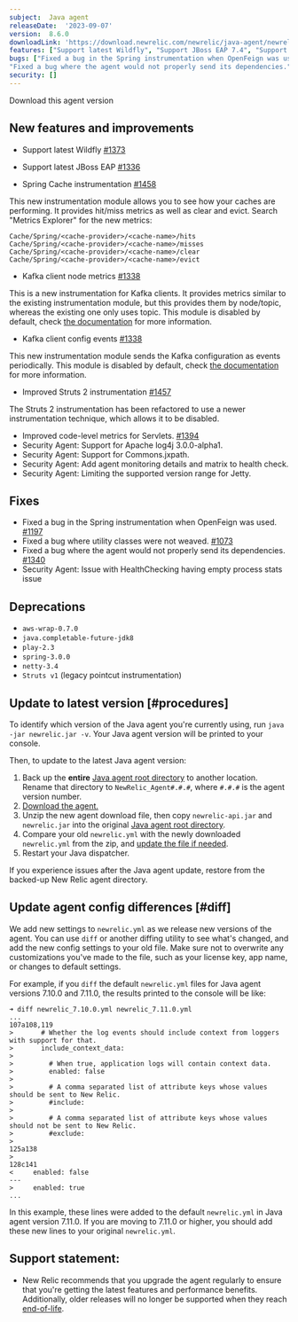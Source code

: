 ```yaml
---
subject:  Java agent
releaseDate:  '2023-09-07'
version:  8.6.0
downloadLink: 'https://download.newrelic.com/newrelic/java-agent/newrelic-agent/8.6.0/'
features: ["Support latest Wildfly", "Support JBoss EAP 7.4", "Support Spring Cache", "Support Spring Cache", "Kafka client node metrics", "Kafka client config events", "Improved Struts 2 instrumentation", "Improved code-level metrics for Servlets"]
bugs: ["Fixed a bug in the Spring instrumentation when OpenFeign was used.", "Fixed a bug where utility classes were not weaved.",
"Fixed a bug where the agent would not properly send its dependencies."]
security: []
---
```


<ButtonGroup>
  <ButtonLink
    role="button"
    to="https://download.newrelic.com/newrelic/java-agent/newrelic-agent/8.6.0/"
    variant="primary"
  >
    Download this agent version
  </ButtonLink>
</ButtonGroup>

## New features and improvements

* Support latest Wildfly [#1373](https://github.com/newrelic/newrelic-java-agent/issues/1373)

* Support latest JBoss EAP [#1336](https://github.com/newrelic/newrelic-java-agent/issues/1336)

* Spring Cache instrumentation [#1458](https://github.com/newrelic/newrelic-java-agent/issues/1458)

This new instrumentation module allows you to see how your caches are performing. It provides hit/miss metrics as well as clear and evict.
Search "Metrics Explorer" for the new metrics:

```
Cache/Spring/<cache-provider>/<cache-name>/hits
Cache/Spring/<cache-provider>/<cache-name>/misses
Cache/Spring/<cache-provider>/<cache-name>/clear
Cache/Spring/<cache-provider>/<cache-name>/evict
```

* Kafka client node metrics [#1338](https://github.com/newrelic/newrelic-java-agent/issues/1338)

This is a new instrumentation for Kafka clients. It provides metrics similar to the existing instrumentation module, but this provides them by node/topic, whereas the existing one only uses topic. This module is disabled by default, check [the documentation](/docs/apm/agents/java-agent/instrumentation/java-agent-instrument-kafka-message-queues/#kafka-node-metrics) for more information.

* Kafka client config events [#1338](https://github.com/newrelic/newrelic-java-agent/issues/1338)

This new instrumentation module sends the Kafka configuration as events periodically. This module is disabled by default, check [the documentation](/docs/apm/agents/java-agent/instrumentation/java-agent-instrument-kafka-message-queues/#kafka-config) for more information.

* Improved Struts 2 instrumentation [#1457](https://github.com/newrelic/newrelic-java-agent/issues/1457)

The Struts 2 instrumentation has been refactored to use a newer instrumentation technique, which allows it to be disabled.

* Improved code-level metrics for Servlets. [#1394](https://github.com/newrelic/newrelic-java-agent/issues/1394)
* Security Agent: Support for Apache log4j 3.0.0-alpha1.
* Security Agent: Support for Commons.jxpath.
* Security Agent: Add agent monitoring details and matrix to health check.
* Security Agent: Limiting the supported version range for Jetty.

## Fixes

* Fixed a bug in the Spring instrumentation when OpenFeign was used. [#1197](https://github.com/newrelic/newrelic-java-agent/issues/1197)
* Fixed a bug where utility classes were not weaved. [#1073](https://github.com/newrelic/newrelic-java-agent/issues/1073)
* Fixed a bug where the agent would not properly send its dependencies. [#1340](https://github.com/newrelic/newrelic-java-agent/issues/1340)
* Security Agent: Issue with HealthChecking having empty process stats issue

## Deprecations

* `aws-wrap-0.7.0`
* `java.completable-future-jdk8`
* `play-2.3`
* `spring-3.0.0`
* `netty-3.4`
* `Struts v1` (legacy pointcut instrumentation)

## Update to latest version [#procedures]

To identify which version of the Java agent you're currently using, run `java -jar newrelic.jar -v`. Your Java agent version will be printed to your console.

Then, to update to the latest Java agent version:

1. Back up the **entire** [Java agent root directory](/docs/agents/manage-apm-agents/troubleshooting/find-agent-root-directory#java-agent) to another location. Rename that directory to `NewRelic_Agent#.#.#`, where `#.#.#` is the agent version number.
2. [Download the agent.](/docs/release-notes/agent-release-notes/java-release-notes)
3. Unzip the new agent download file, then copy `newrelic-api.jar` and `newrelic.jar` into the original [Java agent root directory](/docs/agents/manage-apm-agents/troubleshooting/find-agent-root-directory#java-agent).
4. Compare your old `newrelic.yml` with the newly downloaded `newrelic.yml` from the zip, and [update the file if needed](#diff).
5. Restart your Java dispatcher.

If you experience issues after the Java agent update, restore from the backed-up New Relic agent directory.

## Update agent config differences [#diff]

We add new settings to `newrelic.yml` as we release new versions of the agent. You can use `diff` or another diffing utility to see what's changed, and add the new config settings to your old file. Make sure not to overwrite any customizations you've made to the file, such as your license key, app name, or changes to default settings.

For example, if you `diff` the default `newrelic.yml` files for Java agent versions 7.10.0 and 7.11.0, the results printed to the console will be like:

```
➜ diff newrelic_7.10.0.yml newrelic_7.11.0.yml
...
107a108,119
>       # Whether the log events should include context from loggers with support for that.
>       include_context_data:
>
>         # When true, application logs will contain context data.
>         enabled: false
>
>         # A comma separated list of attribute keys whose values should be sent to New Relic.
>         #include:
>
>         # A comma separated list of attribute keys whose values should not be sent to New Relic.
>         #exclude:
>
125a138
>
128c141
<     enabled: false
---
>     enabled: true
...
```

In this example, these lines were added to the default `newrelic.yml` in Java agent version 7.11.0. If you are moving to 7.11.0 or higher, you should add these new lines to your original `newrelic.yml`.

## Support statement:

* New Relic recommends that you upgrade the agent regularly to ensure that you're getting the latest features and performance benefits. Additionally, older releases will no longer be supported when they reach [end-of-life](https://docs.newrelic.com/docs/using-new-relic/cross-product-functions/install-configure/notification-changes-new-relic-saas-features-distributed-software/).
